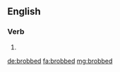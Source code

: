 ==English==

===Verb===
{{head|en}}

# {{en-past of|brob}}

[[de:brobbed]]
[[fa:brobbed]]
[[mg:brobbed]]